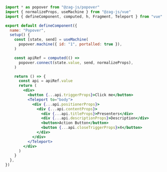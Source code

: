 ```jsx
import * as popover from "@zag-js/popover"
import { normalizeProps, useMachine } from "@zag-js/vue"
import { defineComponent, computed, h, Fragment, Teleport } from "vue"

export default defineComponent({
  name: "Popover",
  setup() {
    const [state, send] = useMachine(
      popover.machine({ id: "1", portalled: true }),
    )

    const apiRef = computed(() =>
      popover.connect(state.value, send, normalizeProps),
    )

    return () => {
      const api = apiRef.value
      return (
        <div>
          <button {...api.triggerProps}>Click me</button>
          <Teleport to="body">
            <div {...api.positionerProps}>
              <div {...api.contentProps}>
                <div {...api.titleProps}>Presenters</div>
                <div {...api.descriptionProps}>Description</div>
                <button>Action Button</button>
                <button {...api.closeTriggerProps}>X</button>
              </div>
            </div>
          </Teleport>
        </div>
      )
    }
  },
})
```
